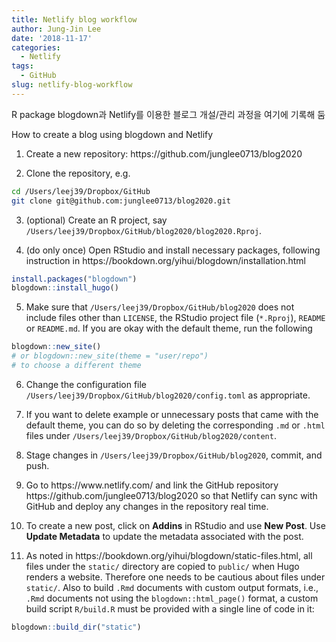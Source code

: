```yaml
---
title: Netlify blog workflow
author: Jung-Jin Lee
date: '2018-11-17'
categories:
  - Netlify
tags:
  - GitHub
slug: netlify-blog-workflow
---
```


R package blogdown과 Netlify를 이용한 블로그 개설/관리 과정을 여기에 기록해 둠

How to create a blog using blogdown and Netlify

1. Create a new repository: https://github.com/junglee0713/blog2020 

2. Clone the repository, e.g.

```bash
cd /Users/leej39/Dropbox/GitHub
git clone git@github.com:junglee0713/blog2020.git 
```

3. (optional) Create an R project, say `/Users/leej39/Dropbox/GitHub/blog2020/blog2020.Rproj`.

4. (do only once) Open RStudio and install necessary packages, following instruction in https://bookdown.org/yihui/blogdown/installation.html

```r
install.packages("blogdown")
blogdown::install_hugo()
```

5. Make sure that `/Users/leej39/Dropbox/GitHub/blog2020` does not include files other than `LICENSE`, the RStudio project file (`*.Rproj`), `README` or `README.md`. If you are okay with the default theme, run the following 

```r
blogdown::new_site() 
# or blogdown::new_site(theme = "user/repo") 
# to choose a different theme
```

6. Change the configuration file `/Users/leej39/Dropbox/GitHub/blog2020/config.toml` as appropriate.

7. If you want to delete example or unnecessary posts that came with the default theme, you can do so by deleting the corresponding `.md` or `.html` files under `/Users/leej39/Dropbox/GitHub/blog2020/content`.

8. Stage changes in `/Users/leej39/Dropbox/GitHub/blog2020`, commit, and push. 

9. Go to https://www.netlify.com/ and link the GitHub repository https://github.com/junglee0713/blog2020 so that Netlify can sync with GitHub and deploy any changes in the repository real time. 

10. To create a new post, click on **Addins** in RStudio and use **New Post**. Use **Update Metadata** to update the metadata associated with the post.

11. As noted in https://bookdown.org/yihui/blogdown/static-files.html, all files under the `static/` directory are copied to `public/` when Hugo renders a website. Therefore one needs to be cautious about files under `static/`. Also to build `.Rmd` documents with custom output formats, i.e., `.Rmd` documents not using the `blogdown::html_page()` format, a custom build script `R/build.R` must be provided with a single line of code in it:

```r
blogdown::build_dir("static")
```



